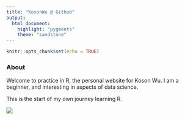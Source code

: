 ```yaml
---
title: "KosonWu @ Github"
output: 
  html_document:
    highlight: "pygments"
    theme: "sandstone"
---
```


```r
knitr::opts_chunk$set(echo = TRUE)
```

### About

Welcome to practice in R, the personal website for Koson Wu. I am a beginner, and interesting in aspects of data science. 

This is the start of my own journey learning R.

![](image/me.jpg)


